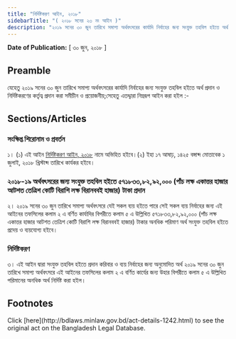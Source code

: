 ```yaml
---
title: "নির্দিষ্টকরণ আইন, ২০১৮"
sidebarTitle: "( ২০১৮ সনের ২৩ নং আইন )"
description: "২০১৯ সনের ৩০ জুন তারিখে সমাপ্য অর্থবৎসরের কার্যাদি নির্বাহের জন্য সংযুক্ত তহবিল হইতে অর্থ প্রদান ও নির্দিষ্টকরণের কর্তৃত্ব প্রদানের জন্য প্রণীত আইন"
---
```


**Date of Publication:** [ ৩০ জুন, ২০১৮ ]

## Preamble

যেহেতু ২০১৯ সনের ৩০ জুন তারিখে সমাপ্য অর্থবৎসরের কার্যাদি নির্বাহের জন্য সংযুক্ত তহবিল হইতে অর্থ প্রদান ও নির্দিষ্টকরণের কর্তৃত্ব প্রদান করা সমীচীন ও প্রয়োজনীয়;সেহেতু এতদ্দ্বারা নিম্নরূপ আইন করা হইল :-

## Sections/Articles

### সংক্ষিপ্ত শিরোনাম ও প্রবর্তন

১। (১) এই আইন [নির্দিষ্টকরণ আইন, ২০১৮](/laws/act-1242 "নির্দিষ্টকরণ আইন, ২০১৮") নামে অভিহিত হইবে।(২) ইহা ১৭ আষাঢ়, ১৪২৫ বঙ্গাব্দ মোতাবেক ১ জুলাই, ২০১৮ খ্রিস্টাব্দ তারিখে কার্যকর হইবে।

### ২০১৮-১৯ অর্থবৎসরের জন্য সংযুক্ত তহবিল হইতে ৫৭১৮৩৩,৮২,৯২,০০০ (পাঁচ লক্ষ একাত্তর হাজার আটশত তেত্রিশ কোটি বিরাশি লক্ষ বিরানববই হাজার) টাকা প্রদান

২। ২০১৯ সনের ৩০ জুন তারিখে সমাপ্য অর্থবৎসরে যেই সকল ব্যয় হইতে পারে সেই সকল ব্যয় নির্বাহের জন্য এই আইনের তফসিলের কলাম ২ এ বর্ণিত কার্যাদির বিপরীতে কলাম ৫ এ উল্লিখিত ৫৭১৮৩৩,৮২,৯২,০০০ (পাঁচ লক্ষ একাত্তর হাজার আটশত তেত্রিশ কোটি বিরাশি লক্ষ বিরানববই হাজার) টাকার অনধিক পরিমাণ অর্থ সংযুক্ত তহবিল হইতে প্রদেয় ও ব্যয়যোগ্য হইবে।

### নির্দিষ্টকরণ

৩। এই আইন দ্বারা সংযুক্ত তহবিল হইতে প্রদান করিবার ও ব্যয় নির্বাহের জন্য অনুমোদিত অর্থ ২০১৯ সনের ৩০ জুন তারিখে সমাপ্য অর্থবৎসরে এই আইনের তফসিলের কলাম ২ এ বর্ণিত কার্যের জন্য উহার বিপরীতে কলাম ৫ এ উল্লিখিত পরিমানের অনধিক অর্থ নির্দিষ্ট করা হইল।

## Footnotes

<Note>
  Click [here](http://bdlaws.minlaw.gov.bd/act-details-1242.html) to see the original act on the Bangladesh Legal Database.
</Note>
